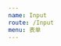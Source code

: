 ```yaml
---
name: Input
route: /Input
menu: 表单
---
```





<!-- 
<Input.password errorword="长度为8—16个字符" forceword="" />

<Input.phone reg={/^[1]([3-9])[0-9]{9}$/} /> 

<Input.search prefix icon={'eye-on'} /> 

<Input.prefixPassword 
  errorword="长度为8—16个字符" 
  forceword="" 
/>

<Input.prefix
  icon={'eye-on'}
/>


<Input.prefix
  clear
  icon={'eye-on'}
  type='text'
  maxLength={4}
  >
  <span>头部信息</span>
</Input.prefix> 

<Input.suffix
  clear
  icon={'eye-on'}
  type='text'
  maxLength={4}
  placeholder='验证码'
  value={'天下第一'}
  onChange={()=>{
    console.log('aa')
  }}>
  <Image src='https://aotu.io/img.png' />
</Input.suffix>


<Input addonBefore="Http://" addonAfter=".com" defaultValue="mysite" />

<Input addonAfter={<Icon kind="setting" />} defaultValue="mysite" />

<Input.Password placeholder="input password" />

<Input.Search
  placeholder="input search text"
  enterButton="Search"
  size="large"
  onSearch={value => console.log(value)}
  loading
/>

<Input.TextArea 
  placeholder="textarea with clear icon" 
  allowClear 
  onChange={onChange} />

JqbInput.password

icon 是定义左边的样式 -->

<!-- 
  按照UI来制作，UI中都有icon，但是不能写死，
  给他一个prefix前缀，如果要用icon，就在使用的时候写
  扩展性更高
 -->
